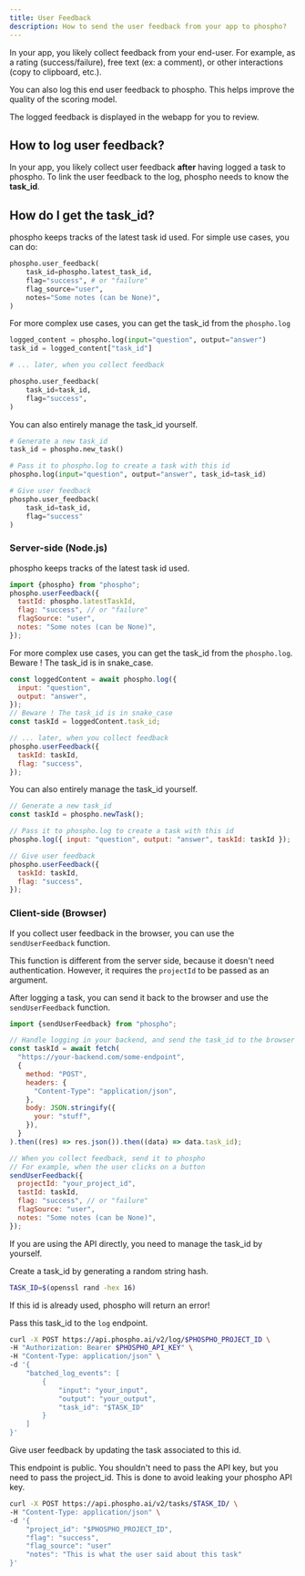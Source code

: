 ```yaml
---
title: User Feedback
description: How to send the user feedback from your app to phospho?
---
```


In your app, you likely collect feedback from your end-user. For example, as a rating (success/failure), free text (ex: a comment), or other interactions (copy to clipboard, etc.).

You can also log this end user feedback to phospho. This helps improve the quality of the scoring model.

The logged feedback is displayed in the webapp for you to review.

## How to log user feedback?

In your app, you likely collect user feedback **after** having logged a task to phospho. To link the user feedback to the log, phospho needs to know the **task_id**.

## How do I get the task_id?

<Tabs>
<Tab title="Python" icon="python">

phospho keeps tracks of the latest task id used. For simple use cases, you can do:

```python
phospho.user_feedback(
    task_id=phospho.latest_task_id,
    flag="success", # or "failure"
    flag_source="user",
    notes="Some notes (can be None)",
)
```

For more complex use cases, you can get the task_id from the `phospho.log`

```python
logged_content = phospho.log(input="question", output="answer")
task_id = logged_content["task_id"]

# ... later, when you collect feedback

phospho.user_feedback(
    task_id=task_id,
    flag="success",
)
```

You can also entirely manage the task_id yourself.

```python
# Generate a new task_id
task_id = phospho.new_task()

# Pass it to phospho.log to create a task with this id
phospho.log(input="question", output="answer", task_id=task_id)

# Give user feedback
phospho.user_feedback(
    task_id=task_id,
    flag="success"
)
```

</Tab>

<Tab title="Javascript/Typescript" icon="js">


### Server-side (Node.js)

phospho keeps tracks of the latest task id used. 


```javascript
import {phospho} from "phospho";
phospho.userFeedback({
  tastId: phospho.latestTaskId,
  flag: "success", // or "failure"
  flagSource: "user",
  notes: "Some notes (can be None)",
});
```

For more complex use cases, you can get the task_id from the `phospho.log`. Beware ! The task_id is in snake_case.

```javascript
const loggedContent = await phospho.log({
  input: "question",
  output: "answer",
});
// Beware ! The task_id is in snake_case
const taskId = loggedContent.task_id;

// ... later, when you collect feedback
phospho.userFeedback({
  taskId: taskId,
  flag: "success",
});
```

You can also entirely manage the task_id yourself.

```javascript
// Generate a new task_id
const taskId = phospho.newTask();

// Pass it to phospho.log to create a task with this id
phospho.log({ input: "question", output: "answer", taskId: taskId });

// Give user feedback
phospho.userFeedback({
  taskId: taskId,
  flag: "success",
});
```

### Client-side (Browser)

If you collect user feedback in the browser, you can use the `sendUserFeedback` function. 

This function is different from the server side, because it doesn't need authentication. However, it requires the `projectId` to be passed as an argument.

After logging a task, you can send it back to the browser and use the `sendUserFeedback` function. 

```javascript
import {sendUserFeedback} from "phospho";

// Handle logging in your backend, and send the task_id to the browser
const taskId = await fetch(
  "https://your-backend.com/some-endpoint",
  {
    method: "POST",
    headers: {
      "Content-Type": "application/json",
    },
    body: JSON.stringify({
      your: "stuff",
    }),
  }
).then((res) => res.json()).then((data) => data.task_id);

// When you collect feedback, send it to phospho
// For example, when the user clicks on a button
sendUserFeedback({
  projectId: "your_project_id",
  tastId: taskId,
  flag: "success", // or "failure"
  flagSource: "user",
  notes: "Some notes (can be None)",
});
```

</Tab>

<Tab title="API" icon="webhook">

If you are using the API directly, you need to manage the task_id by yourself.

Create a task_id by generating a random string hash.

```bash
TASK_ID=$(openssl rand -hex 16)
```

<Warning>If this id is already used, phospho will return an error!</Warning>

Pass this task_id to the `log` endpoint.

```bash
curl -X POST https://api.phospho.ai/v2/log/$PHOSPHO_PROJECT_ID \
-H "Authorization: Bearer $PHOSPHO_API_KEY" \
-H "Content-Type: application/json" \
-d '{
    "batched_log_events": [
        {
            "input": "your_input",
            "output": "your_output",
            "task_id": "$TASK_ID"
        }
    ]
}'
```

Give user feedback by updating the task associated to this id.

This endpoint is public. You shouldn't need to pass the API key, but you need to pass the project_id. This is done to avoid leaking your phospho API key.

```bash
curl -X POST https://api.phospho.ai/v2/tasks/$TASK_ID/ \
-H "Content-Type: application/json" \
-d '{
    "project_id": "$PHOSPHO_PROJECT_ID",
    "flag": "success",
    "flag_source": "user"
    "notes": "This is what the user said about this task"
}'
```

</Tab>
</Tabs>
